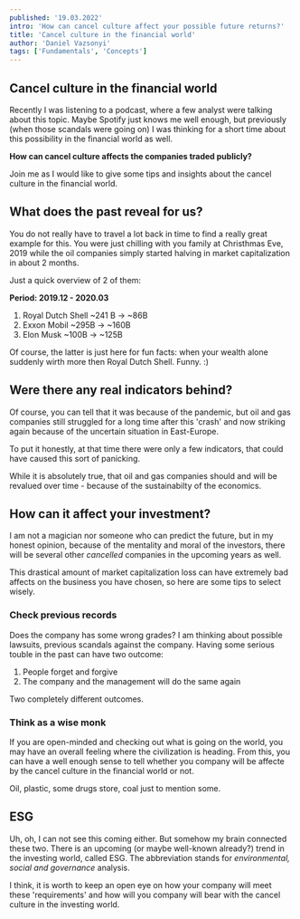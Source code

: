 ```yaml
---
published: '19.03.2022'
intro: 'How can cancel culture affect your possible future returns?'
title: 'Cancel culture in the financial world'
author: 'Daniel Vazsonyi'
tags: ['Fundamentals', 'Concepts']
---
```


## Cancel culture in the financial world

Recently I was listening to a podcast, where a few analyst were talking about this topic. Maybe Spotify just knows me well enough, but previously (when those scandals were going on) I was thinking for a short time about this possibility in the financial world as well.

__How can cancel culture affects the companies traded publicly?__

Join me as I would like to give some tips and insights about the cancel culture in the financial world.

## What does the past reveal for us?

You do not really have to travel a lot back in time to find a really great example for this. You were just chilling with you family at Christhmas Eve, 2019 while the oil companies simply started halving in market capitalization in about 2 months.

Just a quick overview of 2 of them:

__Period: 2019.12 - 2020.03__

1. Royal Dutch Shell ~241 B -> ~86B
2. Exxon Mobil ~295B -> ~160B
3. Elon Musk ~100B -> ~125B

Of course, the latter is just here for fun facts: when your wealth alone suddenly wirth more then Royal Dutch Shell. Funny. :) 

## Were there any real indicators behind?

Of course, you can tell that it was because of the pandemic, but oil and gas companies still struggled for a long time after this 'crash' and now striking again because of the uncertain situation in East-Europe.

To put it honestly, at that time there were only a few indicators, that could have caused this sort of panicking. 

While it is absolutely true, that oil and gas companies should and will be revalued over time - because of the sustainabilty of the economics.

## How can it affect your investment?

I am not a magician nor someone who can predict the future, but in my honest opinion, because of the mentality and moral of the investors, there will be several other _cancelled_ companies in the upcoming years as well.

This drastical amount of market capitalization loss can have extremely bad affects on the business you have chosen, so here are some tips to select wisely.

### Check previous records

Does the company has some wrong grades? I am thinking about possible lawsuits, previous scandals against the company. Having some serious touble in the past can have two outcome:

1. People forget and forgive
2. The company and the management will do the same again

Two completely different outcomes.

### Think as a wise monk

If you are open-minded and checking out what is going on the world, you may have an overall feeling where the civilization is heading. From this, you can have a well enough sense to tell whether you company will be affecte by the cancel culture in the financial world or not.

Oil, plastic, some drugs store, coal just to mention some.

## ESG 

Uh, oh, I can not see this coming either. But somehow my brain connected these two. There is an upcoming (or maybe well-known already?) trend in the investing world, called ESG. The abbreviation stands for _environmental, social and governance_ analysis. 

I think, it is worth to keep an open eye on how your company will meet these 'requirements' and how will you company will bear with the cancel culture in the investing world.

